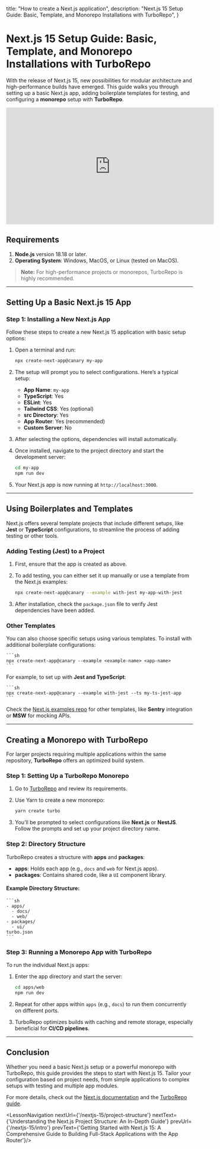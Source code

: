 
  title: "How to create a Next.js application",
  description: "Next.js 15 Setup Guide: Basic, Template, and Monorepo Installations with TurboRepo",
}

# Next.js 15 Setup Guide: Basic, Template, and Monorepo Installations with TurboRepo

With the release of Next.js 15, new possibilities for modular architecture and high-performance builds have emerged. This guide walks you through setting up a basic Next.js app, adding boilerplate templates for testing, and configuring a **monorepo** setup with **TurboRepo**.

<iframe width="560" height="315" src="https://www.youtube.com/embed/lNV_2KyX_yo?si=Yezy3fTWAAEptf87" title="YouTube video player" frameborder="0" allow="accelerometer; autoplay; clipboard-write; encrypted-media; gyroscope; picture-in-picture; web-share" referrerpolicy="strict-origin-when-cross-origin" allowfullscreen></iframe>

## Requirements

1. **Node.js** version 18.18 or later.
2. **Operating System**: Windows, MacOS, or Linux (tested on MacOS).

> **Note:** For high-performance projects or monorepos, TurboRepo is highly recommended.

---

## Setting Up a Basic Next.js 15 App

### Step 1: Installing a New Next.js App

Follow these steps to create a new Next.js 15 application with basic setup options:

1. Open a terminal and run:

   ```sh
   npx create-next-app@canary my-app
   ```

2. The setup will prompt you to select configurations. Here’s a typical setup:

   - **App Name**: `my-app`
   - **TypeScript**: Yes
   - **ESLint**: Yes
   - **Tailwind CSS**: Yes (optional)
   - **src Directory**: Yes
   - **App Router**: Yes (recommended)
   - **Custom Server**: No

3. After selecting the options, dependencies will install automatically.

4. Once installed, navigate to the project directory and start the development server:

   ```sh
   cd my-app
   npm run dev
   ```

5. Your Next.js app is now running at `http://localhost:3000`.

---

## Using Boilerplates and Templates

Next.js offers several template projects that include different setups, like **Jest** or **TypeScript** configurations, to streamline the process of adding testing or other tools.

### Adding Testing (Jest) to a Project

1. First, ensure that the app is created as above.
2. To add testing, you can either set it up manually or use a template from the Next.js examples:

   ```sh
   npx create-next-app@canary --example with-jest my-app-with-jest
   ```

3. After installation, check the `package.json` file to verify Jest dependencies have been added.

### Other Templates

You can also choose specific setups using various templates. To install with additional boilerplate configurations:

    ```sh
    npx create-next-app@canary --example <example-name> <app-name>
    ```

For example, to set up with **Jest and TypeScript**:

    ```sh
    npx create-next-app@canary --example with-jest --ts my-ts-jest-app
    ```

Check the [Next.js examples repo](https://github.com/vercel/next.js/tree/canary/examples) for other templates, like **Sentry** integration or **MSW** for mocking APIs.

---

## Creating a Monorepo with TurboRepo

For larger projects requiring multiple applications within the same repository, **TurboRepo** offers an optimized build system.

### Step 1: Setting Up a TurboRepo Monorepo

1. Go to [TurboRepo](https://turbo.build/repo) and review its requirements.
2. Use Yarn to create a new monorepo:

   ```sh
   yarn create turbo
   ```

3. You’ll be prompted to select configurations like **Next.js** or **NestJS**. Follow the prompts and set up your project directory name.

### Step 2: Directory Structure

TurboRepo creates a structure with **apps** and **packages**:

- **apps**: Holds each app (e.g., `docs` and `web` for Next.js apps).
- **packages**: Contains shared code, like a `UI` component library.

#### Example Directory Structure:

    ```sh
    - apps/
      - docs/
      - web/
    - packages/
      - ui/
    turbo.json
    ```

### Step 3: Running a Monorepo App with TurboRepo

To run the individual Next.js apps:

1. Enter the app directory and start the server:

   ```sh
   cd apps/web
   npm run dev
   ```

2. Repeat for other apps within `apps` (e.g., `docs`) to run them concurrently on different ports.

3. TurboRepo optimizes builds with caching and remote storage, especially beneficial for **CI/CD pipelines**.

---

## Conclusion

Whether you need a basic Next.js setup or a powerful monorepo with TurboRepo, this guide provides the steps to start with Next.js 15. Tailor your configuration based on project needs, from simple applications to complex setups with testing and multiple app modules.

For more details, check out the [Next.js documentation](https://nextjs.org/docs) and the [TurboRepo guide](https://turbo.build/repo/docs).

<LessonNavigation nextUrl={'/nextjs-15/project-structure'} nextText={'Understanding the Next.js Project Structure: An In-Depth Guide'} prevUrl={'/nextjs-15/intro'} prevText={'Getting Started with Next.js 15: A Comprehensive Guide to Building Full-Stack Applications with the App Router'}/>

